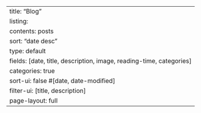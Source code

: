 ---
title: "Blog"
listing:
  contents: posts
  sort: "date desc"
  type: default
  fields: [date, title, description, image, reading-time, categories]
  categories: true
  sort-ui: false #[date, date-modified]
  filter-ui: [title, description]
page-layout: full
---